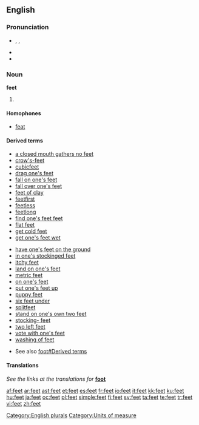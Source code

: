 ==English==

{{rank|2|open|therefore|327|feet|lay|along|four}}

===Pronunciation===
* {{enPR|fēt}}, {{IPA|/fiːt/}}, {{SAMPA|/fi:t/}}
* {{audio|en-us-feet.ogg|Audio (US)}}
* {{rhymes|iːt}}

===Noun===
'''feet'''

# {{irregular plural of|foot}}

====Homophones====
* [[feat]]

====Derived terms====
{{rel-top|Terms derived from the plural noun "feet"}}
* [[a closed mouth gathers no feet]]
* [[crow's-feet]]
* [[cubicfeet]]
* [[drag one's feet]]
* [[fall on one's feet]]
* [[fall over one's feet]]
* [[feet of clay]]
* [[feetfirst]]
* [[feetless]]
* [[feetlong]]
* [[find one's feet feet]]
* [[flat feet]]
* [[get cold feet]]
* [[get one's feet wet]]
{{rel-mid}}
* [[have one's feet on the ground]]
* [[in one's stockinged feet]]
* [[itchy feet]]
* [[land on one's feet]]
* [[metric feet]]
* [[on one's feet]]
* [[put one's feet up]]
* [[puppy feet]]
* [[six feet under]]
* [[splitfeet]]
* [[stand on one's own two feet]]
* [[stocking- feet]]
* [[two left feet]]
* [[vote with one's feet]]
* [[washing of feet]]
{{rel-bottom}}

* See also [[foot#Derived terms]]

====Translations====
''See the links at the translations for'' '''[[foot]]'''
<!--Note: we don't give translations of inflected forms as these can vary with sense. They should be given at the foreign words (eg, French translations of "foot" can be found by following the links in the French entries of the translation tables at "foot") so information is not duplicated, thereby avoiding inconsistent information when changes are made to one copy but not to the other-->

[[Category:English plurals]]
[[Category:Units of measure]]

[[af:feet]]
[[ar:feet]]
[[ast:feet]]
[[et:feet]]
[[es:feet]]
[[fr:feet]]
[[io:feet]]
[[it:feet]]
[[kk:feet]]
[[ku:feet]]
[[hu:feet]]
[[ja:feet]]
[[oc:feet]]
[[pl:feet]]
[[simple:feet]]
[[fi:feet]]
[[sv:feet]]
[[ta:feet]]
[[te:feet]]
[[tr:feet]]
[[vi:feet]]
[[zh:feet]]